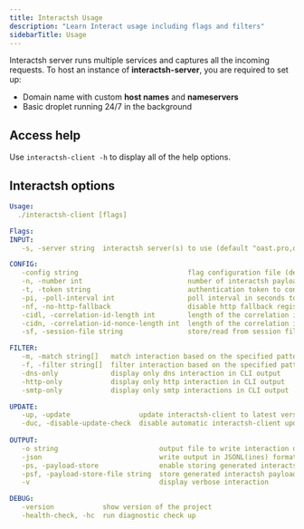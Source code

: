 ```yaml
---
title: Interactsh Usage
description: "Learn Interact usage including flags and filters"
sidebarTitle: Usage
---
```


Interactsh server runs multiple services and captures all the incoming requests. To host an instance of **interactsh-server**, you are required to set up:

-  Domain name with custom **host names** and **nameservers**
-  Basic droplet running 24/7 in the background

## Access help

Use `interactsh-client -h` to display all of the help options.

## Interactsh options

```yaml
Usage:
  ./interactsh-client [flags]

Flags:
INPUT:
   -s, -server string  interactsh server(s) to use (default "oast.pro,oast.live,oast.site,oast.online,oast.fun,oast.me")

CONFIG:
   -config string                           flag configuration file (default "$HOME/.config/interactsh-client/config.yaml")
   -n, -number int                          number of interactsh payload to generate (default 1)
   -t, -token string                        authentication token to connect protected interactsh server
   -pi, -poll-interval int                  poll interval in seconds to pull interaction data (default 5)
   -nf, -no-http-fallback                   disable http fallback registration
   -cidl, -correlation-id-length int        length of the correlation id preamble (default 20)
   -cidn, -correlation-id-nonce-length int  length of the correlation id nonce (default 13)
   -sf, -session-file string                store/read from session file

FILTER:
   -m, -match string[]   match interaction based on the specified pattern
   -f, -filter string[]  filter interaction based on the specified pattern
   -dns-only             display only dns interaction in CLI output
   -http-only            display only http interaction in CLI output
   -smtp-only            display only smtp interactions in CLI output

UPDATE:
   -up, -update                 update interactsh-client to latest version
   -duc, -disable-update-check  disable automatic interactsh-client update check
   
OUTPUT:
   -o string                         output file to write interaction data
   -json                             write output in JSONL(ines) format
   -ps, -payload-store               enable storing generated interactsh payload to file
   -psf, -payload-store-file string  store generated interactsh payloads to given file (default "interactsh_payload.txt")
   -v                                display verbose interaction

DEBUG:
   -version            show version of the project
   -health-check, -hc  run diagnostic check up
```